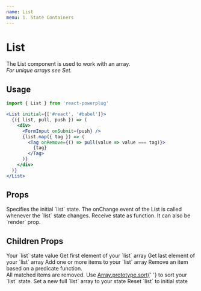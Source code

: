 ```yaml
---
name: List
menu: 1. State Containers
---
```



# List

The List component is used to work with an array.  
*For unique arrays see Set.*

## Usage

```js
import { List } from 'react-powerplug'
```

```jsx
<List initial={['#react', '#babel']}>
  {({ list, pull, push }) => (
    <div>
      <FormInput onSubmit={push} />
      {list.map({ tag }) => (
        <Tag onRemove={() => pull(value => value === tag)}>
          {tag}
        </Tag>
      )}
    </div>
  )}
</List>
```

## Props  

<Props>
  <Prop name="initial" type="array" default={[]}>
    Specifies the initial `list` state.
  </Prop>
  <Prop name="onChange" type="function">
    The onChange event of the List is called whenever the `list` state changes.
  </Prop>
  <Prop name="children" type="function">
    Receive state as function. It can also be `render` prop.
  </Prop>
</Props>

## Children Props

<ChildrenProps>
  <ChildrenProp name="list" type="array">
    Your `list` state value
  </ChildrenProp>
  <ChildrenProp name="first" type="function">
    Get first element of your `list` array
  </ChildrenProp>
  <ChildrenProp name="last" type="function">
    Get last element of your `list` array
  </ChildrenProp>
  <ChildrenProp name="push" type="function">
    Add one or more items to your `list` array
  </ChildrenProp>
  <ChildrenProp name="pull" type="function">
    Remove an item based on a predicate function.<br />
    All matched items are removed.
  </ChildrenProp>
  <ChildrenProp name="sort" type="function">
    Use <a href="https://www.w3schools.com/jsref/jsref_sort.asp" target="_blank">Array.prototype.sort</a>{' '}
    to sort your `list` state.
  </ChildrenProp>
  <ChildrenProp name="set" type="function">
    Set a new full `list` array to your state  
  </ChildrenProp>
  <ChildrenProp name="reset" type="function">
    Reset `list` to initial state
  </ChildrenProp>
</ChildrenProps>
